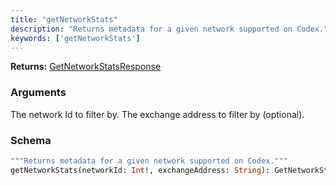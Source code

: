 ```yaml
---
title: "getNetworkStats"
description: "Returns metadata for a given network supported on Codex."
keywords: ['getNetworkStats']
---
```


**Returns:** [GetNetworkStatsResponse](/api-reference/types/getnetworkstatsresponse)

### Arguments

<ResponseField name="networkId" type="Int!" required>
  The network Id to filter by.
</ResponseField>

<ResponseField name="exchangeAddress" type="String">
  The exchange address to filter by (optional).
</ResponseField>

### Schema


```graphql 
"""Returns metadata for a given network supported on Codex."""
getNetworkStats(networkId: Int!, exchangeAddress: String): GetNetworkStatsResponse
```
